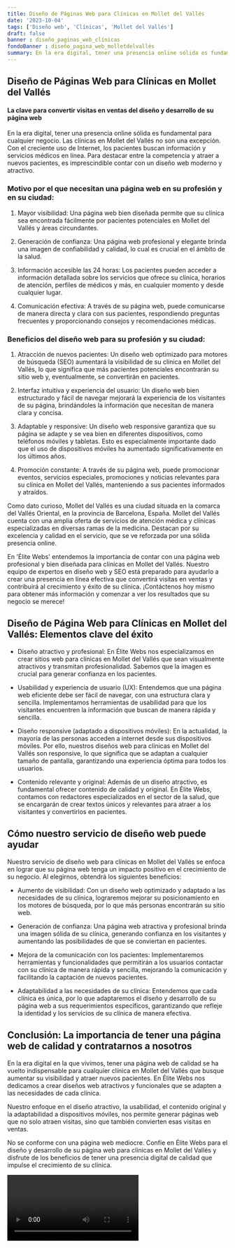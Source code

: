 ```yaml
---
title: Diseño de Páginas Web para Clínicas en Mollet del Vallés
date: '2023-10-04'
tags: ['Diseño web', 'Clínicas', 'Mollet del Vallés']
draft: false
banner : diseño_paginas_web_clínicas
fondoBanner : diseño_pagina_web_molletdelvallés
summary: En la era digital, tener una presencia online sólida es fundamental para cualquier negocio. Las clínicas en Mollet del Vallés no son una excepción. Con el creciente uso de Internet, los pacientes buscan información y servicios médicos en línea. Para destacar entre la competencia y atraer a nuevos pacientes, es imprescindible contar con un diseño web moderno y atractivo.
---
```


## Diseño de Páginas Web para Clínicas en Mollet del Vallés

#### La clave para convertir visitas en ventas del diseño y desarrollo de su página web

En la era digital, tener una presencia online sólida es fundamental para cualquier negocio. Las clínicas en Mollet del Vallés no son una excepción. Con el creciente uso de Internet, los pacientes buscan información y servicios médicos en línea. Para destacar entre la competencia y atraer a nuevos pacientes, es imprescindible contar con un diseño web moderno y atractivo.

### Motivo por el que necesitan una página web en su profesión y en su ciudad:

1. Mayor visibilidad: Una página web bien diseñada permite que su clínica sea encontrada fácilmente por pacientes potenciales en Mollet del Vallés y áreas circundantes.

2. Generación de confianza: Una página web profesional y elegante brinda una imagen de confiabilidad y calidad, lo cual es crucial en el ámbito de la salud.

3. Información accesible las 24 horas: Los pacientes pueden acceder a información detallada sobre los servicios que ofrece su clínica, horarios de atención, perfiles de médicos y más, en cualquier momento y desde cualquier lugar.

4. Comunicación efectiva: A través de su página web, puede comunicarse de manera directa y clara con sus pacientes, respondiendo preguntas frecuentes y proporcionando consejos y recomendaciones médicas.

### Beneficios del diseño web para su profesión y su ciudad:

1. Atracción de nuevos pacientes: Un diseño web optimizado para motores de búsqueda (SEO) aumentará la visibilidad de su clínica en Mollet del Vallés, lo que significa que más pacientes potenciales encontrarán su sitio web y, eventualmente, se convertirán en pacientes.

2. Interfaz intuitiva y experiencia del usuario: Un diseño web bien estructurado y fácil de navegar mejorará la experiencia de los visitantes de su página, brindándoles la información que necesitan de manera clara y concisa.

3. Adaptable y responsive: Un diseño web responsive garantiza que su página se adapte y se vea bien en diferentes dispositivos, como teléfonos móviles y tabletas. Esto es especialmente importante dado que el uso de dispositivos móviles ha aumentado significativamente en los últimos años.

4. Promoción constante: A través de su página web, puede promocionar eventos, servicios especiales, promociones y noticias relevantes para su clínica en Mollet del Vallés, manteniendo a sus pacientes informados y atraídos.

Como dato curioso, Mollet del Vallés es una ciudad situada en la comarca del Vallés Oriental, en la provincia de Barcelona, España. Mollet del Vallés cuenta con una amplia oferta de servicios de atención médica y clínicas especializadas en diversas ramas de la medicina. Destacan por su excelencia y calidad en el servicio, que se ve reforzada por una sólida presencia online.

En 'Élite Webs' entendemos la importancia de contar con una página web profesional y bien diseñada para clínicas en Mollet del Vallés. Nuestro equipo de expertos en diseño web y SEO está preparado para ayudarlo a crear una presencia en línea efectiva que convertirá visitas en ventas y contribuirá al crecimiento y éxito de su clínica. ¡Contáctenos hoy mismo para obtener más información y comenzar a ver los resultados que su negocio se merece!

<GifSeo />

<Cta />

## Diseño de Página Web para Clínicas en Mollet del Vallés: Elementos clave del éxito

- Diseño atractivo y profesional: En Élite Webs nos especializamos en crear sitios web para clínicas en Mollet del Vallés que sean visualmente atractivos y transmitan profesionalidad. Sabemos que la imagen es crucial para generar confianza en los pacientes.

- Usabilidad y experiencia de usuario (UX): Entendemos que una página web eficiente debe ser fácil de navegar, con una estructura clara y sencilla. Implementamos herramientas de usabilidad para que los visitantes encuentren la información que buscan de manera rápida y sencilla.

- Diseño responsive (adaptado a dispositivos móviles): En la actualidad, la mayoría de las personas acceden a internet desde sus dispositivos móviles. Por ello, nuestros diseños web para clínicas en Mollet del Vallés son responsive, lo que significa que se adaptan a cualquier tamaño de pantalla, garantizando una experiencia óptima para todos los usuarios.

- Contenido relevante y original: Además de un diseño atractivo, es fundamental ofrecer contenido de calidad y original. En Élite Webs, contamos con redactores especializados en el sector de la salud, que se encargarán de crear textos únicos y relevantes para atraer a los visitantes y convertirlos en pacientes.

## Cómo nuestro servicio de diseño web puede ayudar

Nuestro servicio de diseño web para clínicas en Mollet del Vallés se enfoca en lograr que su página web tenga un impacto positivo en el crecimiento de su negocio. Al elegirnos, obtendrá los siguientes beneficios:

- Aumento de visibilidad: Con un diseño web optimizado y adaptado a las necesidades de su clínica, lograremos mejorar su posicionamiento en los motores de búsqueda, por lo que más personas encontrarán su sitio web.

- Generación de confianza: Una página web atractiva y profesional brinda una imagen sólida de su clínica, generando confianza en los visitantes y aumentando las posibilidades de que se conviertan en pacientes.

- Mejora de la comunicación con los pacientes: Implementaremos herramientas y funcionalidades que permitirán a los usuarios contactar con su clínica de manera rápida y sencilla, mejorando la comunicación y facilitando la captación de nuevos pacientes.

- Adaptabilidad a las necesidades de su clínica: Entendemos que cada clínica es única, por lo que adaptaremos el diseño y desarrollo de su página web a sus requerimientos específicos, garantizando que refleje la identidad y los servicios de su clínica de manera efectiva.

## Conclusión: La importancia de tener una página web de calidad y contratarnos a nosotros

En la era digital en la que vivimos, tener una página web de calidad se ha vuelto indispensable para cualquier clínica en Mollet del Vallés que busque aumentar su visibilidad y atraer nuevos pacientes. En Élite Webs nos dedicamos a crear diseños web atractivos y funcionales que se adapten a las necesidades de cada clínica.

Nuestro enfoque en el diseño atractivo, la usabilidad, el contenido original y la adaptabilidad a dispositivos móviles, nos permite generar páginas web que no solo atraen visitas, sino que también convierten esas visitas en ventas.

No se conforme con una página web mediocre. Confíe en Élite Webs para el diseño y desarrollo de su página web para clínicas en Mollet del Vallés y disfrute de los beneficios de tener una presencia digital de calidad que impulse el crecimiento de su clínica.

<Video />

<CtaBot job='Clínicas' city='Mollet del Vallés'/>

<Gmaps query='Mollet del Vallés+españa+maps' />